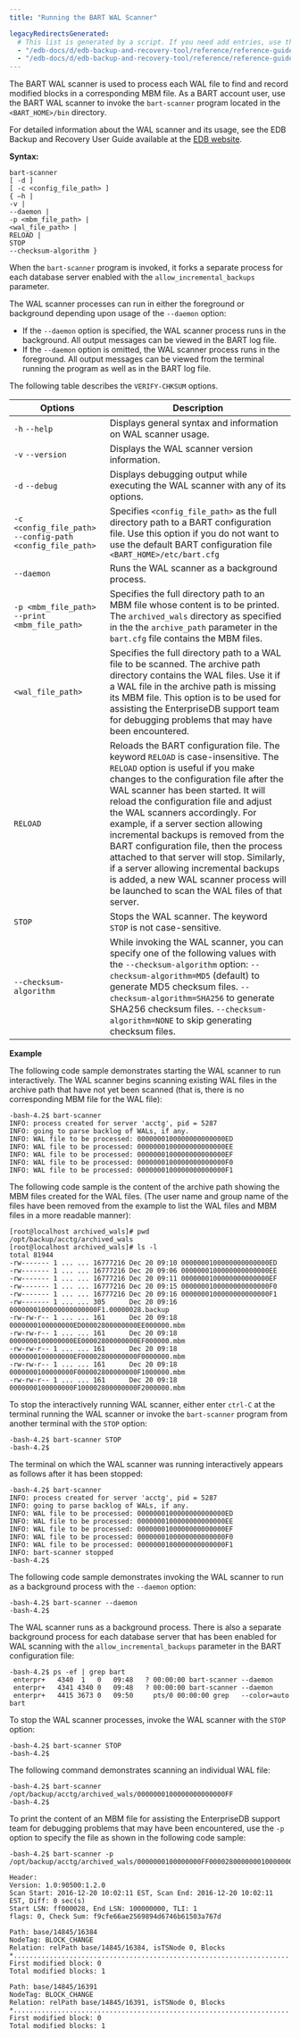 ```yaml
---
title: "Running the BART WAL Scanner"

legacyRedirectsGenerated:
  # This list is generated by a script. If you need add entries, use the `legacyRedirects` key.
  - "/edb-docs/d/edb-backup-and-recovery-tool/reference/reference-guide/2.6.1/running_the_bart_wal_scanner.html"
  - "/edb-docs/d/edb-backup-and-recovery-tool/reference/reference-guide/latest/running_the_bart_wal_scanner.html"
---
```


The BART WAL scanner is used to process each WAL file to find and record modified blocks in a corresponding MBM file. As a BART account user, use the BART WAL scanner to invoke the `bart-scanner` program located in the `<BART_HOME>/bin` directory.

For detailed information about the WAL scanner and its usage, see the EDB Backup and Recovery User Guide available at the [EDB website](/bart/latest/bart_user/).

**Syntax:**

```text
bart-scanner
[ -d ]
[ -c <config_file_path> ]
{ –h |
-v |
--daemon |
-p <mbm_file_path> |
<wal_file_path> |
RELOAD |
STOP
--checksum-algorithm }
```

When the `bart-scanner` program is invoked, it forks a separate process for each database server enabled with the `allow_incremental_backups` parameter.

The WAL scanner processes can run in either the foreground or background depending upon usage of the `--daemon` option:

-   If the `--daemon` option is specified, the WAL scanner process runs in the background. All output messages can be viewed in the BART log file.
-   If the `--daemon` option is omitted, the WAL scanner process runs in the foreground. All output messages can be viewed from the terminal running the program as well as in the BART log file.

The following table describes the `VERIFY-CHKSUM` options.

| Options                                                    | Description                                                                                                                                                                                                                                                                                                                                                                                                                                                                                                                                                                                     |
| ---------------------------------------------------------- | ----------------------------------------------------------------------------------------------------------------------------------------------------------------------------------------------------------------------------------------------------------------------------------------------------------------------------------------------------------------------------------------------------------------------------------------------------------------------------------------------------------------------------------------------------------------------------------------------- |
| `-h` `--help`                                              | Displays general syntax and information on WAL scanner usage.                                                                                                                                                                                                                                                                                                                                                                                                                                                                                                                                   |
| `-v` `--version`                                           | Displays the WAL scanner version information.                                                                                                                                                                                                                                                                                                                                                                                                                                                                                                                                                   |
| `-d` `--debug`                                             | Displays debugging output while executing the WAL scanner with any of its options.                                                                                                                                                                                                                                                                                                                                                                                                                                                                                                              |
| `-c <config_file_path>` `--config-path <config_file_path>` | Specifies `<config_file_path>` as the full directory path to a BART configuration file. Use this option if you do not want to use the default BART configuration file `<BART_HOME>/etc/bart.cfg`                                                                                                                                                                                                                                                                                                                                                                                                |
| `--daemon`                                                 | Runs the WAL scanner as a background process.                                                                                                                                                                                                                                                                                                                                                                                                                                                                                                                                                   |
| `-p <mbm_file_path>` `--print <mbm_file_path>`             | Specifies the full directory path to an MBM file whose content is to be printed. The `archived_wals` directory as specified in the the `archive_path` parameter in the `bart.cfg` file contains the MBM files.                                                                                                                                                                                                                                                                                                                                                                                  |
| `<wal_file_path>`                                          | Specifies the full directory path to a WAL file to be scanned. The archive path directory contains the WAL files. Use it if a WAL file in the archive path is missing its MBM file. This option is to be used for assisting the EnterpriseDB support team for debugging problems that may have been encountered.                                                                                                                                                                                                                                                                                |
| `RELOAD`                                                   | Reloads the BART configuration file. The keyword `RELOAD` is case-insensitive. The `RELOAD` option is useful if you make changes to the configuration file after the WAL scanner has been started. It will reload the configuration file and adjust the WAL scanners accordingly. For example, if a server section allowing incremental backups is removed from the BART configuration file, then the process attached to that server will stop. Similarly, if a server allowing incremental backups is added, a new WAL scanner process will be launched to scan the WAL files of that server. |
| `STOP`                                                     | Stops the WAL scanner. The keyword `STOP` is not case-sensitive.                                                                                                                                                                                                                                                                                                                                                                                                                                                                                                                                |
| `--checksum-algorithm`                                     | While invoking the WAL scanner, you can specify one of the following values with the `--checksum-algorithm` option: `--checksum-algorithm=MD5` (default) to generate MD5 checksum files. `--checksum-algorithm=SHA256` to generate SHA256 checksum files. `--checksum-algorithm=NONE` to skip generating checksum files.                                                                                                                                                                                                                                                                        |

**Example**

The following code sample demonstrates starting the WAL scanner to run interactively. The WAL scanner begins scanning existing WAL files in the archive path that have not yet been scanned (that is, there is no corresponding MBM file for the WAL file):

```text
-bash-4.2$ bart-scanner
INFO: process created for server 'acctg', pid = 5287
INFO: going to parse backlog of WALs, if any.
INFO: WAL file to be processed: 0000000100000000000000ED
INFO: WAL file to be processed: 0000000100000000000000EE
INFO: WAL file to be processed: 0000000100000000000000EF
INFO: WAL file to be processed: 0000000100000000000000F0
INFO: WAL file to be processed: 0000000100000000000000F1
```

The following code sample is the content of the archive path showing the MBM files created for the WAL files. (The user name and group name of the files have been removed from the example to list the WAL files and MBM files in a more readable manner):

```text
[root@localhost archived_wals]# pwd
/opt/backup/acctg/archived_wals
[root@localhost archived_wals]# ls -l
total 81944
-rw------- 1 ... ... 16777216 Dec 20 09:10 0000000100000000000000ED
-rw------- 1 ... ... 16777216 Dec 20 09:06 0000000100000000000000EE
-rw------- 1 ... ... 16777216 Dec 20 09:11 0000000100000000000000EF
-rw------- 1 ... ... 16777216 Dec 20 09:15 0000000100000000000000F0
-rw------- 1 ... ... 16777216 Dec 20 09:16 0000000100000000000000F1
-rw------- 1 ... ... 305      Dec 20 09:16 0000000100000000000000F1.00000028.backup
-rw-rw-r-- 1 ... ... 161      Dec 20 09:18
0000000100000000ED00002800000000EE000000.mbm
-rw-rw-r-- 1 ... ... 161      Dec 20 09:18
0000000100000000EE00002800000000EF000000.mbm
-rw-rw-r-- 1 ... ... 161      Dec 20 09:18
0000000100000000EF00002800000000F0000000.mbm
-rw-rw-r-- 1 ... ... 161      Dec 20 09:18
0000000100000000F000002800000000F1000000.mbm
-rw-rw-r-- 1 ... ... 161      Dec 20 09:18
0000000100000000F100002800000000F2000000.mbm
```

To stop the interactively running WAL scanner, either enter `ctrl-C` at the terminal running the WAL scanner or invoke the `bart-scanner` program from another terminal with the `STOP` option:

```text
-bash-4.2$ bart-scanner STOP
-bash-4.2$
```

The terminal on which the WAL scanner was running interactively appears as follows after it has been stopped:

```text
-bash-4.2$ bart-scanner
INFO: process created for server 'acctg', pid = 5287
INFO: going to parse backlog of WALs, if any.
INFO: WAL file to be processed: 0000000100000000000000ED
INFO: WAL file to be processed: 0000000100000000000000EE
INFO: WAL file to be processed: 0000000100000000000000EF
INFO: WAL file to be processed: 0000000100000000000000F0
INFO: WAL file to be processed: 0000000100000000000000F1
INFO: bart-scanner stopped
-bash-4.2$
```

The following code sample demonstrates invoking the WAL scanner to run as a background process with the `--daemon` option:

```text
-bash-4.2$ bart-scanner --daemon
-bash-4.2$
```

The WAL scanner runs as a background process. There is also a separate background process for each database server that has been enabled for WAL scanning with the `allow_incremental_backups` parameter in the BART configuration file:

```text
-bash-4.2$ ps -ef | grep bart
 enterpr+   4340  1   0   09:48   ? 00:00:00 bart-scanner --daemon
 enterpr+   4341 4340 0   09:48   ? 00:00:00 bart-scanner --daemon
 enterpr+   4415 3673 0   09:50     pts/0 00:00:00 grep   --color=auto bart
```

To stop the WAL scanner processes, invoke the WAL scanner with the `STOP` option:

```text
-bash-4.2$ bart-scanner STOP
-bash-4.2$
```

The following command demonstrates scanning an individual WAL file:

```text
-bash-4.2$ bart-scanner /opt/backup/acctg/archived_wals/0000000100000000000000FF
-bash-4.2$
```

To print the content of an MBM file for assisting the EnterpriseDB support team for debugging problems that may have been encountered, use the `-p` option to specify the file as shown in the following code sample:

```text
-bash-4.2$ bart-scanner -p
/opt/backup/acctg/archived_wals/0000000100000000FF0000280000000100000000.mbm

Header:
Version: 1.0:90500:1.2.0
Scan Start: 2016-12-20 10:02:11 EST, Scan End: 2016-12-20 10:02:11 EST, Diff: 0 sec(s)
Start LSN: ff000028, End LSN: 100000000, TLI: 1
flags: 0, Check Sum: f9cfe66ae2569894d6746b61503a767d

Path: base/14845/16384
NodeTag: BLOCK_CHANGE
Relation: relPath base/14845/16384, isTSNode 0, Blocks
*.............................................................................
First modified block: 0
Total modified blocks: 1

Path: base/14845/16391
NodeTag: BLOCK_CHANGE
Relation: relPath base/14845/16391, isTSNode 0, Blocks
*..............................................................................
First modified block: 0
Total modified blocks: 1
```
